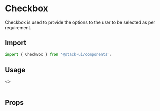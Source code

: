 
<Meta title="Components/Form Controls/Checkbox" />

<Story name="Import" />

# Checkbox

Checkbox is used to provide the options to the user to be selected as per requirement.

## Import

```jsx
import { CheckBox } from '@stack-ui/components';
```

## Usage

<Preview>
  <Story name="Usage">
    <>
      <Checkbox label="label" name="checkbox" />
      <br />
      <Checkbox label="Checkbox disable" name="checkbox" disabled />
      <br />
      <Checkbox label="Invalid checkbox " name="checkbox" isError />
    </>
  </Story>
</Preview>

<Story name="Props" />

## Props

<Props of={CheckBoxTypes} />

